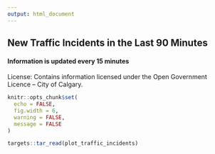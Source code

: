 ```yaml
---
output: html_document
---
```

## New Traffic Incidents in the Last 90 Minutes

#### Information is updated every 15 minutes

License: Contains information licensed under the Open Government Licence – City of Calgary.

```r
knitr::opts_chunk$set(
  echo = FALSE, 
  fig.width = 6,
  warning = FALSE,
  message = FALSE
)
```


```r
targets::tar_read(plot_traffic_incidents)
```

